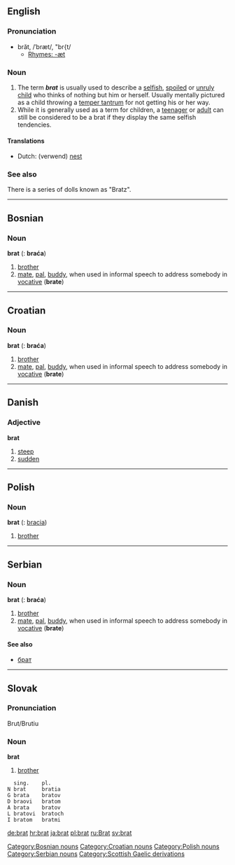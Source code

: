 ==English==

===Pronunciation===
*brăt, /ˈbræt/, "br{t/
**[[Rhymes:English:-æt|Rhymes: -æt]]

===Noun===
{{en-noun-reg}}

# The term '''''brat''''' is usually used to describe a [[selfish]], [[spoil]]ed or [[unruly]] [[child]] who thinks of nothing but him or herself.  Usually mentally pictured as a child throwing a [[temper tantrum]] for not getting his or her way.
# While it is generally used as a term for children, a [[teenager]] or [[adult]] can still be considered to be a brat if they display the same selfish tendencies.

====Translations====
*Dutch: (verwend) [[nest]] {{n}}

===See also===
There is a series of dolls known as "Bratz".

----

==Bosnian==
===Noun===
'''brat''' {{m}} {{s}} ({{p}}: '''braća''')
#[[brother]]
#[[mate]], [[pal]], [[buddy]], when used in informal speech to address somebody in [[vocative]] ('''brate''')

----

==Croatian==
===Noun===
'''brat''' {{m}} {{s}} ({{p}}: '''braća''')
#[[brother]]
#[[mate]], [[pal]], [[buddy]], when used in informal speech to address somebody in [[vocative]] ('''brate''')

----

==Danish==
===Adjective===
'''brat'''
#[[steep]]
#[[sudden]]

----

==Polish==
===Noun===
'''brat''' {{m}} {{s}} ({{p}}: [[bracia]])
#[[brother]]

----

==Serbian==
===Noun===
'''brat''' {{m}} {{s}} ({{p}}: '''braća''')
#[[brother]]
#[[mate]], [[pal]], [[buddy]], when used in informal speech to address somebody in [[vocative]] ('''brate''')
====See also====
*[[брат]]

----

==Slovak==
===Pronunciation===
Brut/Brutiu
===Noun===
'''brat'''

#[[brother]] {{m}}
  <nowiki> sing.    pl.
N brat     bratia
G brata    bratov
D braovi   bratom
A brata    bratov
L bratovi  bratoch
I bratom   bratmi</nowiki>

[[Category:Bosnian nouns]]
[[Category:Croatian nouns]]
[[Category:Polish nouns]]
[[Category:Serbian nouns]]
[[Category:Scottish Gaelic derivations]]

[[de:brat]]
[[hr:brat]]
[[ja:brat]]
[[pl:brat]]
[[ru:Brat]]
[[sv:brat]]
